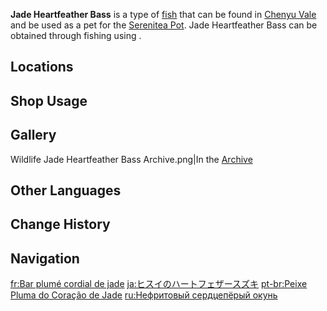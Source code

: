 {{About|the fish|the [[furnishing]]|Ornamental Jade Heartfeather Bass}}
{{Item Infobox
|id           = 131037
|image        = Item Jade Heartfeather Bass.png
|type         = Fish
|invCategory  = Materials
|lbFamily     = Fish
|lbGroup      = Heartfeather Bass
|lbType       = Wildlife
|bait         = Sour Bait
|location     = Multiple locations
|quality      = 3
|description  = Peculiar fish that look like a heart from the side, which are said to be related to bass. Their dorsal and ventral fins are comprised of flexible bones that are as slender as feathers, hence the proposed name "Heartfeather Bass."<br>Jade Heartfeather Bass are named for the jade-like coloration they take on in the water. Despite their gentle appearances, they possess remarkable resilience and can adapt to diverse aquatic environments. The clear water in Chenyu Vale is especially suitable for them, where they thrive and live a carefree, comfortable life.
|source1      = [[Fishing]]
}}
'''Jade Heartfeather Bass''' is a type of [[fish]] that can be found in [[Chenyu Vale]] and be used as a pet for the [[Serenitea Pot]]. Jade Heartfeather Bass can be obtained through fishing using {{Item|Sour Bait}}.

==Locations==
{{Main|Fishing Points}}
{{Fishing Points by Category Table|fish=1}}

==Shop Usage==
{{Shop Usage}}

==Gallery==
<gallery>
Wildlife Jade Heartfeather Bass Archive.png|In the [[Archive]]
</gallery>

==Other Languages==
{{Other Languages
|en      = Jade Heartfeather Bass
|zhs     = 玉玉心羽鲈
|zhs_rm  = Yùyù Xīnyǔlú
|zht     = 玉玉心羽鱸
|zht_rm  = Yùyù Xīnyǔlú
|zh_tl   = Jade-jade Heartfeather Bass
|ja      = ヒスイのハートフェザースズキ
|ja_rm   = Hisui no Haatofezaa Suzuki
|ja_tl   = Jade Heartfeather Bass
|ko      = 옥빛 하트 농어
|ko_tl   = Jadelight Heart Bass
|es      = Perca jadecorazón
|es_tl   = Jadeheart Perch
|fr      = Bar plumé cordial de jade
|fr_tl   = Jade Cordial Feathered Bass
|ru      = Нефритовый сердцепёрый окунь
|ru_tl   = Jade Heartfeather Bass
|th      = Jade Heartfeather Bass
|vi      = Cá Chép Tâm Vũ Ngọc
|vi_tl   = 
|de      = Jade-Herzfederbarsch
|de_tl   = Jade Heartfeather Bass
|id      = Jade Heartfeather Bass
|pt      = Peixe Pluma do Coração de Jade
|pt_tl   = 
|tr      = Yeşim Kalp Tüylü Levrek
|tr_tl   = 
|it      = Spigola Cuor di piuma color giada
|it_tl   = 
}}

==Change History==
{{Change History|4.4}}

==Navigation==
{{Material Navbox|type=Fishing Materials|state=collapsed}}
{{Wildlife Navbox}}

[[fr:Bar plumé cordial de jade]]
[[ja:ヒスイのハートフェザースズキ]]
[[pt-br:Peixe Pluma do Coração de Jade]]
[[ru:Нефритовый сердцепёрый окунь]]